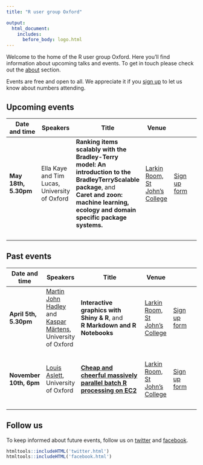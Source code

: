 ```yaml
---
title: "R user group Oxford"

output:
  html_document:
    includes:
      before_body: logo.html
---
```



Welcome to the home of the R user group Oxford. Here you'll find information about upcoming talks and events. To get in touch please check out the [about](about.html) section.

Events are free and open to all. We appreciate it if you [sign up](https://goo.gl/forms/8V6gJeE21ELiBteA2) to let us know about numbers attending.


## Upcoming events


Date and time    |      Speakers     |   Title   |  Venue | 
----------- | ------------ | ---------------------- | ---------- | ---------
<b> May 18th, 5.30pm </b>  | Ella Kaye and Tim Lucas, University of Oxford | **Ranking items scalably with the Bradley-Terry model: An introduction to the BradleyTerryScalable package**, and <br> **Caret and zoon: machine learning, ecology and domain specific package systems.** | [Larkin Room, St John's College](https://www.sjc.ox.ac.uk/documents/55/SJC-Map-Apr2015web.pdf.download.pdf) | [Sign up form](https://goo.gl/forms/hUvrGzHmeqpIka3j2)
&nbsp; | &nbsp; | &nbsp; | &nbsp; | &nbsp;


## Past events


Date and time    |      Speakers     |   Title   |  Venue | 
----------- | ------------ | ---------------------- | ---------- | ---------
<b> April 5th, 5.30pm </b>  | [Martin John Hadley](https://twitter.com/martinjhnhadley) and [Kaspar Märtens](https://twitter.com/kasparmartens), University of Oxford | **Interactive graphics with Shiny & R**, and <br> **R Markdown and R Notebooks** | [Larkin Room, St John's College](https://www.sjc.ox.ac.uk/documents/55/SJC-Map-Apr2015web.pdf.download.pdf) | [Sign up form](https://goo.gl/forms/8V6gJeE21ELiBteA2)
&nbsp; | &nbsp; | &nbsp; | &nbsp; | &nbsp;
<b> November 10th, 6pm </b>  | [Louis Aslett](http://www.louisaslett.com), University of Oxford | [**Cheap and cheerful massively parallel batch R processing on EC2**](talks/louis_nov_10.html)  | [Larkin Room, St John's College](https://www.sjc.ox.ac.uk/documents/55/SJC-Map-Apr2015web.pdf.download.pdf) | [Sign up form](https://goo.gl/forms/YoDxCHKw7SIyBGSM2)
&nbsp; | &nbsp; | &nbsp; | &nbsp; | &nbsp;





## Follow us 

To keep informed about future events, follow us on [twitter](https://twitter.com/rusersoxford) and [facebook](https://www.facebook.com/rusersoxford/).

```r
htmltools::includeHTML('twitter.html')
htmltools::includeHTML('facebook.html')

```

